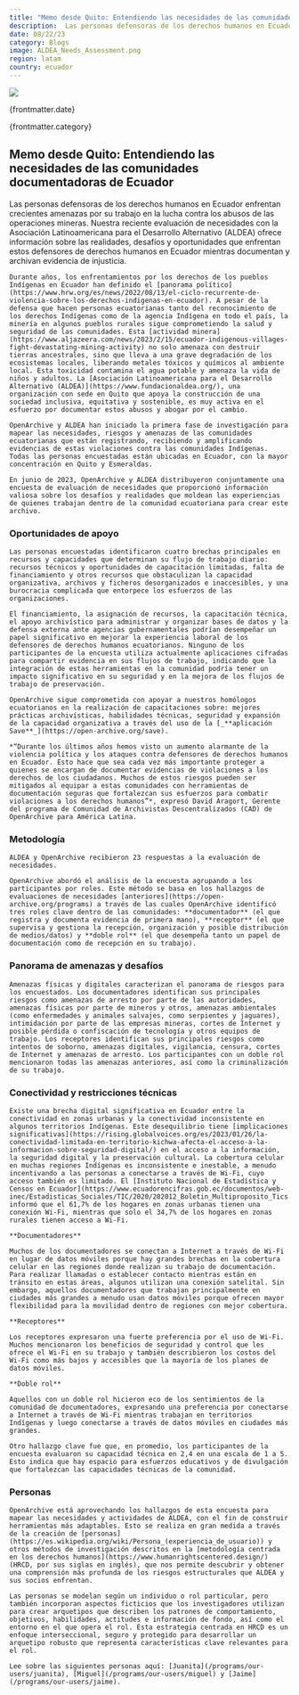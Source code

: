 ```yaml
---
title: "Memo desde Quito: Entendiendo las necesidades de las comunidades documentadoras de Ecuador"
description:  Las personas defensoras de los derechos humanos en Ecuador enfrentan crecientes amenazas por su trabajo en la lucha contra los abusos de las operaciones mineras. Nuestra reciente evaluación de necesidades con la Asociación Latinoamericana para el Desarrollo Alternativo (ALDEA) ofrece información sobre las realidades, desafíos y oportunidades que enfrentan estos defensores de derechos humanos en Ecuador mientras documentan y archivan evidencia de injusticia.  
date: 08/22/23
category: Blogs
image: ALDEA_Needs_Assessment.png
region: latam
country: ecuador
---
```



<ArticleHeaderSection>

![](ALDEA_Needs_Assessment.png)

{frontmatter.date}

{frontmatter.category}

## Memo desde Quito: Entendiendo las necesidades de las comunidades documentadoras de Ecuador

Las personas defensoras de los derechos humanos en Ecuador enfrentan crecientes amenazas por su trabajo en la lucha contra los abusos de las operaciones mineras. Nuestra reciente evaluación de necesidades con la Asociación Latinoamericana para el Desarrollo Alternativo (ALDEA) ofrece información sobre las realidades, desafíos y oportunidades que enfrentan estos defensores de derechos humanos en Ecuador mientras documentan y archivan evidencia de injusticia.

</ArticleHeaderSection>
<ContentSection>

    Durante años, los enfrentamientos por los derechos de los pueblos Indígenas en Ecuador han definido el [panorama político](https://www.hrw.org/es/news/2022/08/13/el-ciclo-recurrente-de-violencia-sobre-los-derechos-indigenas-en-ecuador). A pesar de la defensa que hacen personas ecuatorianas tanto del reconocimiento de los derechos Indígenas como de la agencia Indígena en todo el país, la minería en algunos pueblos rurales sigue comprometiendo la salud y seguridad de las comunidades. Esta [actividad minera](https://www.aljazeera.com/news/2023/2/15/ecuador-indigenous-villages-fight-devastating-mining-activity) no solo amenaza con destruir tierras ancestrales, sino que lleva a una grave degradación de los ecosistemas locales, liberando metales tóxicos y químicos al ambiente local. Esta toxicidad contamina el agua potable y amenaza la vida de niños y adultos. La [Asociación Latinoamericana para el Desarrollo Alternativo (ALDEA)](https://www.fundacionaldea.org/), una organización con sede en Quito que apoya la construcción de una sociedad inclusiva, equitativa y sostenible, es muy activa en el esfuerzo por documentar estos abusos y abogar por el cambio.

    OpenArchive y ALDEA han iniciado la primera fase de investigación para mapear las necesidades, riesgos y amenazas de las comunidades ecuatorianas que están registrando, recibiendo y amplificando evidencias de estas violaciones contra las comunidades Indígenas. Todas las personas encuestadas están ubicadas en Ecuador, con la mayor concentración en Quito y Esmeraldas.

    En junio de 2023, OpenArchive y ALDEA distribuyeron conjuntamente una encuesta de evaluación de necesidades que proporcionó información valiosa sobre los desafíos y realidades que moldean las experiencias de quienes trabajan dentro de la comunidad ecuatoriana para crear este archivo.

### Oportunidades de apoyo

    Las personas encuestadas identificaron cuatro brechas principales en recursos y capacidades que determinan su flujo de trabajo diario: recursos técnicos y oportunidades de capacitación limitadas, falta de financiamiento y otros recursos que obstaculizan la capacidad organizativa, archivos y ficheros desorganizados e inaccesibles, y una burocracia complicada que entorpece los esfuerzos de las organizaciones.

    El financiamiento, la asignación de recursos, la capacitación técnica, el apoyo archivístico para administrar y organizar bases de datos y la defensa externa ante agencias gubernamentales podrían desempeñar un papel significativo en mejorar la experiencia laboral de los defensores de derechos humanos ecuatorianos. Ninguno de los participantes de la encuesta utiliza actualmente aplicaciones cifradas para compartir evidencia en sus flujos de trabajo, indicando que la integración de estas herramientas en la comunidad podría tener un impacto significativo en su seguridad y en la mejora de los flujos de trabajo de preservación.

    OpenArchive sigue comprometida con apoyar a nuestros homólogos ecuatorianos en la realización de capacitaciones sobre: mejores prácticas archivísticas, habilidades técnicas, seguridad y expansión de la capacidad organizativa a través del uso de la [_**aplicación Save**_](https://open-archive.org/save).

    *“Durante los últimos años hemos visto un aumento alarmante de la violencia política y los ataques contra defensores de derechos humanos en Ecuador. Esto hace que sea cada vez más importante proteger a quienes se encargan de documentar evidencias de violaciones a los derechos de los ciudadanos. Muchos de estos riesgos pueden ser mitigados al equipar a estas comunidades con herramientas de documentación seguras que fortalezcan sus esfuerzos para combatir violaciones a los derechos humanos”*, expresó David Aragort, Gerente del programa de Comunidad de Archivistas Descentralizados (CAD) de OpenArchive para América Latina.

### Metodología

    ALDEA y OpenArchive recibieron 23 respuestas a la evaluación de necesidades. 

    OpenArchive abordó el análisis de la encuesta agrupando a los participantes por roles. Este método se basa en los hallazgos de evaluaciones de necesidades [anteriores](https://open-archive.org/programs) a través de las cuales OpenArchive identificó tres roles clave dentro de las comunidades: **documentador** (el que registra y documenta evidencia de primera mano), **receptor** (el que supervisa y gestiona la recepción, organización y posible distribución de medios/datos) y **doble rol** (el que desempeña tanto un papel de documentación como de recepción en su trabajo).

### Panorama de amenazas y desafíos

    Amenazas físicas y digitales caracterizan el panorama de riesgos para los encuestados. Los documentadores identifican sus principales riesgos como amenazas de arresto por parte de las autoridades, amenazas físicas por parte de mineros y otros, amenazas ambientales (como enfermedades y animales salvajes, como serpientes y jaguares), intimidación por parte de las empresas mineras, cortes de Internet y posible pérdida o confiscación de tecnología y otros equipos de trabajo. Los receptores identifican sus principales riesgos como intentos de soborno, amenazas digitales, vigilancia, censura, cortes de Internet y amenazas de arresto. Los participantes con un doble rol mencionaron todas las amenazas anteriores, así como la criminalización de su trabajo.

### Conectividad y restricciones técnicas

    Existe una brecha digital significativa en Ecuador entre la conectividad en zonas urbanas y la conectividad inconsistente en algunos territorios Indígenas. Este desequilibrio tiene [implicaciones significativas](https://rising.globalvoices.org/es/2023/01/26/la-conectividad-limitada-en-territorio-kichwa-afecta-el-acceso-a-la-informacion-sobre-seguridad-digital/) en el acceso a la información, la seguridad digital y la preservación cultural. La cobertura celular en muchas regiones Indígenas es inconsistente e inestable, a menudo incentivando a las personas a conectarse a través de Wi-Fi, cuyo acceso también es limitado. El [Instituto Nacional de Estadística y Censos en Ecuador](https://www.ecuadorencifras.gob.ec/documentos/web-inec/Estadisticas_Sociales/TIC/2020/202012_Boletin_Multiproposito_Tics.pdf) informó que el 61,7% de los hogares en zonas urbanas tienen una conexión Wi-Fi, mientras que solo el 34,7% de los hogares en zonas rurales tienen acceso a Wi-Fi.

    **Documentadores**

    Muchos de los documentadores se conectan a Internet a través de Wi-Fi en lugar de datos móviles porque hay grandes brechas en la cobertura celular en las regiones donde realizan su trabajo de documentación. Para realizar llamadas o establecer contacto mientras están en tránsito en estas áreas, algunos utilizan una conexión satelital. Sin embargo, aquellos documentadores que trabajan principalmente en ciudades más grandes a menudo usan datos móviles porque ofrecen mayor flexibilidad para la movilidad dentro de regiones con mejor cobertura.

    **Receptores**

    Los receptores expresaron una fuerte preferencia por el uso de Wi-Fi. Muchos mencionaron los beneficios de seguridad y control que les ofrece el Wi-Fi en su trabajo y también describieron los costos del Wi-Fi como más bajos y accesibles que la mayoría de los planes de datos móviles.

    **Doble rol**

    Aquellos con un doble rol hicieron eco de los sentimientos de la comunidad de documentadores, expresando una preferencia por conectarse a Internet a través de Wi-Fi mientras trabajan en territorios Indígenas y luego conectarse a través de datos móviles en ciudades más grandes.

    Otro hallazgo clave fue que, en promedio, los participantes de la encuesta evaluaron su capacidad técnica en 2,4 en una escala de 1 a 5. Esto indica que hay espacio para esfuerzos educativos y de divulgación que fortalezcan las capacidades técnicas de la comunidad.

### Personas

    OpenArchive está aprovechando los hallazgos de esta encuesta para mapear las necesidades y actividades de ALDEA, con el fin de construir herramientas más adaptables. Esto se realiza en gran medida a través de la creación de [personas](https://es.wikipedia.org/wiki/Persona_(experiencia_de_usuario)) y otros métodos de investigación descritos en la [metodología centrada en los derechos humanos](https://www.humanrightscentered.design/) (HRCD, por sus siglas en inglés), que nos permite descubrir y obtener una comprensión más profunda de los riesgos estructurales que ALDEA y sus socios enfrentan.

    Las personas se modelan según un individuo o rol particular, pero también incorporan aspectos ficticios que los investigadores utilizan para crear arquetipos que describen los patrones de comportamiento, objetivos, habilidades, actitudes e información de fondo, así como el entorno en el que opera el rol. Esta estrategia centrada en HRCD es un enfoque interseccional, seguro y protegido para desarrollar un arquetipo robusto que representa características clave relevantes para el rol.

    Lee sobre las siguientes personas aquí: [Juanita](/programs/our-users/juanita), [Miguel](/programs/our-users/miguel) y [Jaime](/programs/our-users/jaime).

</ContentSection>
